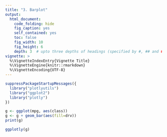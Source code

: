 ```yaml
---
title: "3. Barplot"
output:
  html_document:
    code_folding: hide
    fig_caption: yes
    self_contained: yes
    toc: false
    fig_width: 10
    fig_height: 6
    depth: 3  # upto three depths of headings (specified by #, ## and ###)  
vignette: >
  %\VignetteIndexEntry{Vignette Title}
  %\VignetteEngine{knitr::rmarkdown}
  %\VignetteEncoding{UTF-8}
---
```


```r
suppressPackageStartupMessages({
  library("plotlyutils")
  library("ggplot2")
  library("plotly")
})

g <- ggplot(mpg, aes(class))
g <- g + geom_bar(aes(fill=drv))
print(g)
```

```r
ggplotly(g)
```

